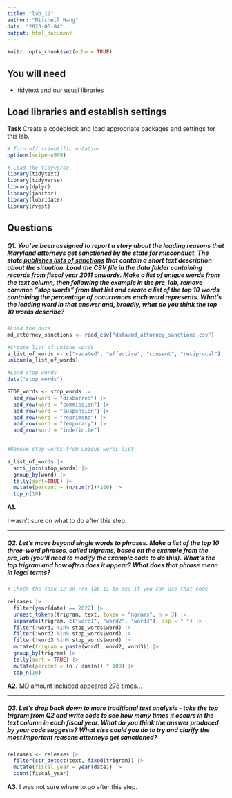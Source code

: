 ```yaml
---
title: "lab_12"
author: "Mitchell Hang"
date: "2023-05-04"
output: html_document
---
```


```r
knitr::opts_chunk$set(echo = TRUE)
```

## You will need

-   tidytext and our usual libraries

## Load libraries and establish settings

**Task** Create a codeblock and load appropriate packages and settings for this lab.

```r
# Turn off scientific notation
options(scipen=999)

# Load the tidyverse.
library(tidytext)
library(tidyverse)
library(dplyr)
library(janitor)
library(lubridate)
library(rvest)
```

## Questions

##### **Q1.** You've been assigned to report a story about the leading reasons that Maryland attorneys get sanctioned by the state for misconduct. The state [publishes lists of sanctions](https://www.courts.state.md.us/attygrievance/sanctions) that contain a short text description about the situation. Load the CSV file in the data folder containing records from fiscal year 2011 onwards. Make a list of unique words from the text column, then following the example in the pre_lab, remove common "stop words" from that list and create a list of the top 10 words containing the percentage of occurrences each word represents. What's the leading word in that answer and, broadly, what do you think the top 10 words describe?

```r
#Load the data
md_attorney_sanctions <- read_csv("data/md_attorney_sanctions.csv")
```

```r
#Create list of unique words
a_list_of_words <- c("vacated", "effective", "consent", "reciprocal")
unique(a_list_of_words)

```

```r
#Load stop words
data("stop_words")

STOP_words <- stop_words |> 
  add_row(word = "disbarred") |> 
  add_row(word = "commission") |>
  add_row(word = "suspension") |>
  add_row(word = "reprimend") |>
  add_row(word = "temporary") |>
  add_row(word = "indefinite")
  
```

```r
#Remove stop words from unique words list

a_list_of_words |>
  anti_join(stop_words) |>
  group_by(word) |>
  tally(sort=TRUE) |>
  mutate(percent = (n/sum(n))*100) |>
  top_n(10)
```

**A1.**

I wasn't sure on what to do after this step.

------------------------------------------------------------------------

##### **Q2.** Let's move beyond single words to phrases. Make a list of the top 10 three-word phrases, called trigrams, based on the example from the pre_lab (you'll need to modify the example code to do this). What's the top trigram and how often does it appear? What does that phrase mean in legal terms?

```r
# Check the task 12 on Pre-lab 11 to see if you can use that code

releases |>
  filter(year(date) == 2022) |>
  unnest_tokens(trigram, text, token = "ngrams", n = 3) |>
  separate(trigram, c("word1", "word2", "word3"), sep = " ") |>
  filter(!word1 %in% stop_words$word) |>
  filter(!word2 %in% stop_words$word) |>
  filter(!word3 %in% stop_words$word) |>
  mutate(trigram = paste(word1, word2, word3)) |>
  group_by(trigram) |>
  tally(sort = TRUE) |>
  mutate(percent = (n / sum(n)) * 100) |>
  top_n(10)

```

**A2.** MD amount included appeared 278 times...

------------------------------------------------------------------------

##### **Q3.** Let's drop back down to more traditional text analysis - take the top trigram from Q2 and write code to see how many times it occurs in the text column in each fiscal year. What do you think the answer produced by your code suggests? What else could you do to try and clarify the most important reasons attorneys get sanctioned?

```r

releases <- releases |>
  filter(str_detect(text, fixed(trigram)) |>
  mutate(fiscal_year = year(date)) |>
  count(fiscal_year)
```

**A3.** I was not sure where to go after this step.
